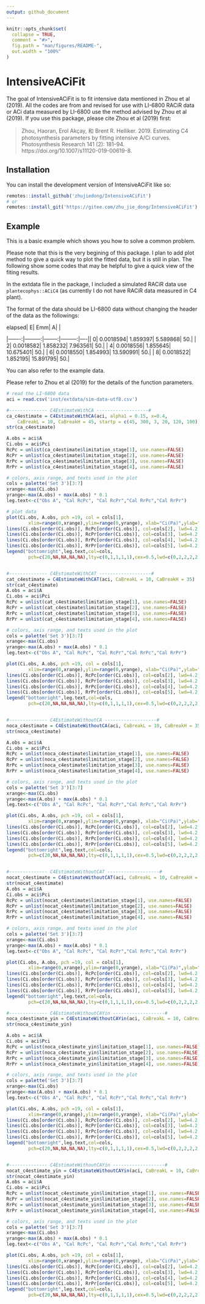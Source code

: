 ```yaml
---
output: github_document
---
```


<!-- README.md is generated from README.Rmd. Please edit that file -->

```r
knitr::opts_chunk$set(
  collapse = TRUE,
  comment = "#>",
  fig.path = "man/figures/README-",
  out.width = "100%"
)
```

# IntensiveACiFit

<!-- badges: start -->
<!-- badges: end -->

The goal of IntensiveACiFit is to fit intensive data mentioned in Zhou et al (2019). All the codes are from [](https://github.com/zhouhaoran06/C4-Parameter-Estimation) and revised for use with LI-6800 RACiR data or ACi data measured by LI-6800 use the method advised by Zhou et al (2019). If you use this package, please cite Zhou et al (2019) first:

> Zhou, Haoran, Erol Akçay, 和 Brent R. Helliker. 2019. Estimating C4 photosynthesis parameters by fitting intensive A/Ci curves. Photosynthesis Research 141 (2): 181–94. https://doi.org/10.1007/s11120-019-00619-8.


## Installation

You can install the development version of IntensiveACiFit like so:

``` r
remotes::install_github('zhujiedong/IntensiveACiFit')
# or
remotes::install_git('https://gitee.com/zhu_jie_dong/IntensiveACiFit')
```

## Example

This is a basic example which shows you how to solve a common problem.

::: {.callout-note}
Please note that this is the very begining of this package. I plan to add plot method to give a quick way to plot the fitted data, but it is still in plan. The following show some codes that may be helpful to give a quick view of the fiting results.
:::

In the extdata file in the package, I included a simulated RACiR data use  `plantecophys::ACiC4` (as currently I do not have RACiR data measured in C4 plant). 

The format of the data should be LI-6800 data without changing the header of the data as the followings:

| elapsed|         E|      Emm|         A|    |
|-------:|---------:|--------:|---------:|----||       0| 0.0018594| 1.859397|  5.589868| 50.|
|       2| 0.0018582| 1.858232|  7.963561| 50.|
|       4| 0.0018556| 1.855645| 10.675401| 50.|
|       6| 0.0018550| 1.854993| 13.590991| 50.|
|       8| 0.0018522| 1.852195| 15.891795| 50.|

You can also refer to the example data.

Please refer to Zhou et al (2019) for the details of the function parameters.

```r
# read the LI-6800 data
aci = read.csv('inst/extdata/sim-data-utf8.csv')

#-------------- C4EstimateWithCA -------------------#
ca_c4estimate = C4EstimateWithCA(aci, alpha1 = 0.15, x=0.4, 
    CaBreakL = 10, CaBreakH = 45, startp = c(45, 300, 3, 20, 120, 100))
str(ca_c4estimate)

A.obs = aci$A
Ci.obs = aci$Pci
RcPc = unlist(ca_c4estimate$limitation_stage[1], use.names=FALSE)
RcPr = unlist(ca_c4estimate$limitation_stage[2], use.names=FALSE)
RrPc = unlist(ca_c4estimate$limitation_stage[3], use.names=FALSE)
RrPr = unlist(ca_c4estimate$limitation_stage[4], use.names=FALSE)

# colors, axis range, and texts used in the plot
cols = palette('Set 3')[3:7]
xrange<-max(Ci.obs)
yrange<-max(A.obs) + max(A.obs) * 0.1
leg.text<-c("Obs A", "Cal RcPc", "Cal RcPr","Cal RrPc","Cal RrPr")

# plot data
plot(Ci.obs, A.obs, pch =19, col = cols[1], 
        xlim=range(0,xrange),ylim=range(0,yrange), xlab="Ci(Pa)",ylab="A")
lines(Ci.obs[order(Ci.obs)], RcPc[order(Ci.obs)], col=cols[2], lwd=4.2, pch = 20)
lines(Ci.obs[order(Ci.obs)], RcPr[order(Ci.obs)], col=cols[3], lwd=4.2, pch = 20)
lines(Ci.obs[order(Ci.obs)], RrPc[order(Ci.obs)], col=cols[4], lwd=4.2, pch = 20)
lines(Ci.obs[order(Ci.obs)], RrPr[order(Ci.obs)], col=cols[5], lwd=4.2, pch = 20)
legend("bottomright",leg.text,col=cols,
        pch=c(20,NA,NA,NA,NA),lty=c(0,1,1,1,1),cex=0.5,lwd=c(0,2,2,2,2))


#-------------- C4EstimateWithCAT -------------------#
cat_c4estimate = C4EstimateWithCAT(aci, CaBreakL = 10, CaBreakH = 35)
str(cat_c4estimate)
A.obs = aci$A
Ci.obs = aci$Pci
RcPc = unlist(cat_c4estimate$limitation_stage[1], use.names=FALSE)
RcPr = unlist(cat_c4estimate$limitation_stage[2], use.names=FALSE)
RrPc = unlist(cat_c4estimate$limitation_stage[3], use.names=FALSE)
RrPr = unlist(cat_c4estimate$limitation_stage[4], use.names=FALSE)

# colors, axis range, and texts used in the plot
cols = palette('Set 3')[3:7]
xrange<-max(Ci.obs)
yrange<-max(A.obs) + max(A.obs) * 0.1
leg.text<-c("Obs A", "Cal RcPc", "Cal RcPr","Cal RrPc","Cal RrPr")

plot(Ci.obs, A.obs, pch =19, col = cols[1], 
        xlim=range(0,xrange),ylim=range(0,yrange), xlab="Ci(Pa)",ylab="A")
lines(Ci.obs[order(Ci.obs)], RcPc[order(Ci.obs)], col=cols[2], lwd=4.2, pch = 20)
lines(Ci.obs[order(Ci.obs)], RcPr[order(Ci.obs)], col=cols[3], lwd=4.2, pch = 20)
lines(Ci.obs[order(Ci.obs)], RrPc[order(Ci.obs)], col=cols[4], lwd=4.2, pch = 20)
lines(Ci.obs[order(Ci.obs)], RrPr[order(Ci.obs)], col=cols[5], lwd=4.2, pch = 20)
legend("bottomright",leg.text,col=cols,
        pch=c(20,NA,NA,NA,NA),lty=c(0,1,1,1,1),cex=0.5,lwd=c(0,2,2,2,2))


#-------------- C4EstimateWithoutCA -------------------#
noca_c4estimate = C4EstimateWithoutCA(aci, CaBreakL = 10, CaBreakH = 35)
str(noca_c4estimate)

A.obs = aci$A
Ci.obs = aci$Pci
RcPc = unlist(noca_c4estimate$limitation_stage[1], use.names=FALSE)
RcPr = unlist(noca_c4estimate$limitation_stage[2], use.names=FALSE)
RrPc = unlist(noca_c4estimate$limitation_stage[3], use.names=FALSE)
RrPr = unlist(noca_c4estimate$limitation_stage[4], use.names=FALSE)

# colors, axis range, and texts used in the plot
cols = palette('Set 3')[3:7]
xrange<-max(Ci.obs)
yrange<-max(A.obs) + max(A.obs) * 0.1
leg.text<-c("Obs A", "Cal RcPc", "Cal RcPr","Cal RrPc","Cal RrPr")

plot(Ci.obs, A.obs, pch =19, col = cols[1], 
        xlim=range(0,xrange),ylim=range(0,yrange), xlab="Ci(Pa)",ylab="A")
lines(Ci.obs[order(Ci.obs)], RcPc[order(Ci.obs)], col=cols[2], lwd=4.2, pch = 20)
lines(Ci.obs[order(Ci.obs)], RcPr[order(Ci.obs)], col=cols[3], lwd=4.2, pch = 20)
lines(Ci.obs[order(Ci.obs)], RrPc[order(Ci.obs)], col=cols[4], lwd=4.2, pch = 20)
lines(Ci.obs[order(Ci.obs)], RrPr[order(Ci.obs)], col=cols[5], lwd=4.2, pch = 20)
legend("bottomright",leg.text,col=cols,
        pch=c(20,NA,NA,NA,NA),lty=c(0,1,1,1,1),cex=0.5,lwd=c(0,2,2,2,2))


#-------------- C4EstimateWithoutCAT -------------------#
nocat_c4estimate = C4EstimateWithoutCAT(aci, CaBreakL = 10, CaBreakH = 25)
str(nocat_c4estimate)
A.obs = aci$A
Ci.obs = aci$Pci
RcPc = unlist(nocat_c4estimate$limitation_stage[1], use.names=FALSE)
RcPr = unlist(nocat_c4estimate$limitation_stage[2], use.names=FALSE)
RrPc = unlist(nocat_c4estimate$limitation_stage[3], use.names=FALSE)
RrPr = unlist(nocat_c4estimate$limitation_stage[4], use.names=FALSE)

# colors, axis range, and texts used in the plot
cols = palette('Set 3')[3:7]
xrange<-max(Ci.obs)
yrange<-max(A.obs) + max(A.obs) * 0.1
leg.text<-c("Obs A", "Cal RcPc", "Cal RcPr","Cal RrPc","Cal RrPr")

plot(Ci.obs, A.obs, pch =19, col = cols[1], 
        xlim=range(0,xrange),ylim=range(0,yrange), xlab="Ci(Pa)",ylab="A")
lines(Ci.obs[order(Ci.obs)], RcPc[order(Ci.obs)], col=cols[2], lwd=4.2, pch = 20)
lines(Ci.obs[order(Ci.obs)], RcPr[order(Ci.obs)], col=cols[3], lwd=4.2, pch = 20)
lines(Ci.obs[order(Ci.obs)], RrPc[order(Ci.obs)], col=cols[4], lwd=4.2, pch = 20)
lines(Ci.obs[order(Ci.obs)], RrPr[order(Ci.obs)], col=cols[5], lwd=4.2, pch = 20)
legend("bottomright",leg.text,col=cols,
        pch=c(20,NA,NA,NA,NA),lty=c(0,1,1,1,1),cex=0.5,lwd=c(0,2,2,2,2))

#-------------- C4EstimateWithoutCAYin -------------------#
noca_c4estimate_yin = C4EstimateWithoutCAYin(aci, CaBreakL = 10, CaBreakH = 35)
str(noca_c4estimate_yin)

A.obs = aci$A
Ci.obs = aci$Pci
RcPc = unlist(noca_c4estimate_yin$limitation_stage[1], use.names=FALSE)
RcPr = unlist(noca_c4estimate_yin$limitation_stage[2], use.names=FALSE)
RrPc = unlist(noca_c4estimate_yin$limitation_stage[3], use.names=FALSE)
RrPr = unlist(noca_c4estimate_yin$limitation_stage[4], use.names=FALSE)

# colors, axis range, and texts used in the plot
cols = palette('Set 3')[3:7]
xrange<-max(Ci.obs)
yrange<-max(A.obs) + max(A.obs) * 0.1
leg.text<-c("Obs A", "Cal RcPc", "Cal RcPr","Cal RrPc","Cal RrPr")

plot(Ci.obs, A.obs, pch =19, col = cols[1], 
        xlim=range(0,xrange),ylim=range(0,yrange), xlab="Ci(Pa)",ylab="A")
lines(Ci.obs[order(Ci.obs)], RcPc[order(Ci.obs)], col=cols[2], lwd=4.2, pch = 20)
lines(Ci.obs[order(Ci.obs)], RcPr[order(Ci.obs)], col=cols[3], lwd=4.2, pch = 20)
lines(Ci.obs[order(Ci.obs)], RrPc[order(Ci.obs)], col=cols[4], lwd=4.2, pch = 20)
lines(Ci.obs[order(Ci.obs)], RrPr[order(Ci.obs)], col=cols[5], lwd=4.2, pch = 20)
legend("bottomright",leg.text,col=cols,
        pch=c(20,NA,NA,NA,NA),lty=c(0,1,1,1,1),cex=0.5,lwd=c(0,2,2,2,2))


#-------------- C4EstimateWithoutCAYin -------------------#
nocat_c4estimate_yin = C4EstimateWithoutCAYin(aci, CaBreakL = 10, CaBreakH = 25)
str(nocat_c4estimate_yin)
A.obs = aci$A
Ci.obs = aci$Pci
RcPc = unlist(nocat_c4estimate_yin$limitation_stage[1], use.names=FALSE)
RcPr = unlist(nocat_c4estimate_yin$limitation_stage[2], use.names=FALSE)
RrPc = unlist(nocat_c4estimate_yin$limitation_stage[3], use.names=FALSE)
RrPr = unlist(nocat_c4estimate_yin$limitation_stage[4], use.names=FALSE)

# colors, axis range, and texts used in the plot
cols = palette('Set 3')[3:7]
xrange<-max(Ci.obs)
yrange<-max(A.obs) + max(A.obs) * 0.1
leg.text<-c("Obs A", "Cal RcPc", "Cal RcPr","Cal RrPc","Cal RrPr")

plot(Ci.obs, A.obs, pch =19, col = cols[1], 
        xlim=range(0,xrange),ylim=range(0,yrange), xlab="Ci(Pa)",ylab="A")
lines(Ci.obs[order(Ci.obs)], RcPc[order(Ci.obs)], col=cols[2], lwd=4.2, pch = 20)
lines(Ci.obs[order(Ci.obs)], RcPr[order(Ci.obs)], col=cols[3], lwd=4.2, pch = 20)
lines(Ci.obs[order(Ci.obs)], RrPc[order(Ci.obs)], col=cols[4], lwd=4.2, pch = 20)
lines(Ci.obs[order(Ci.obs)], RrPr[order(Ci.obs)], col=cols[5], lwd=4.2, pch = 20)
legend("bottomright",leg.text,col=cols,
        pch=c(20,NA,NA,NA,NA),lty=c(0,1,1,1,1),cex=0.5,lwd=c(0,2,2,2,2))
```